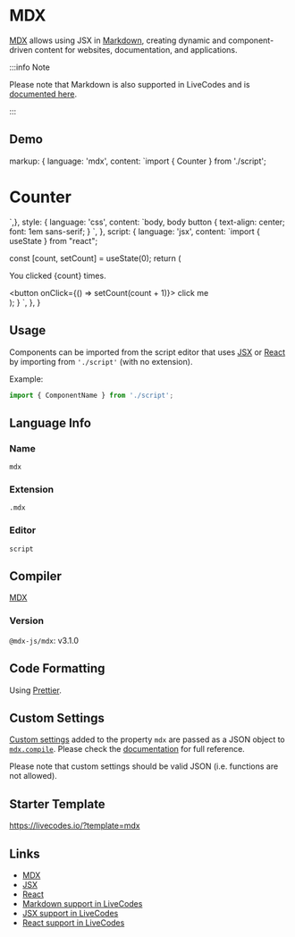 # MDX

[MDX](https://mdxjs.com/) allows using JSX in [Markdown](./markdown.mdx), creating dynamic and component-driven content for websites, documentation, and applications.

:::info Note

Please note that Markdown is also supported in LiveCodes and is [documented here](./markdown.mdx).

:::

## Demo


  markup: {
    language: 'mdx',
    content: `import { Counter } from './script';

# Counter

<Counter />
`,},
  style: {
    language: 'css',
    content: `body, body button {
  text-align: center;
  font: 1em sans-serif;
}
`,
  },
  script: {
    language: 'jsx',
    content: `import { useState } from "react";

  const [count, setCount] = useState(0);
  return (
    <div>
      <p>You clicked {count} times.</p>
      <button onClick={() => setCount(count + 1)}>
        click me
      </button>
    </div>
  );
}
`,
  },
}

<LiveCodes config={mdxConfig}></LiveCodes>

## Usage

Components can be imported from the script editor that uses [JSX](./jsx.mdx) or [React](./react.mdx) by importing from `'./script'` (with no extension).

Example:

```js
import { ComponentName } from './script';
```

## Language Info

### Name

`mdx`

### Extension

`.mdx`

### Editor

`script`

## Compiler

[MDX](https://mdxjs.com/)

### Version

`@mdx-js/mdx`: v3.1.0

## Code Formatting

Using [Prettier](https://prettier.io/).

## Custom Settings

[Custom settings](../advanced/custom-settings.mdx) added to the property `mdx` are passed as a JSON object to [`mdx.compile`](https://mdxjs.com/packages/mdx/#compilefile-options). Please check the [documentation](https://mdxjs.com/packages/mdx/#compileoptions) for full reference.

Please note that custom settings should be valid JSON (i.e. functions are not allowed).


## Starter Template

https://livecodes.io/?template=mdx

## Links

- [MDX](https://mdxjs.com/)
- [JSX](https://react.dev/learn/writing-markup-with-jsx)
- [React](https://react.dev/)
- [Markdown support in LiveCodes](./markdown.mdx)
- [JSX support in LiveCodes](./jsx.mdx)
- [React support in LiveCodes](./react.mdx)


